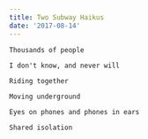```yaml
---
title: Two Subway Haikus
date: '2017-08-14'
---
```


```
Thousands of people

I don't know, and never will

Riding together
```

```
Moving underground

Eyes on phones and phones in ears

Shared isolation
```
